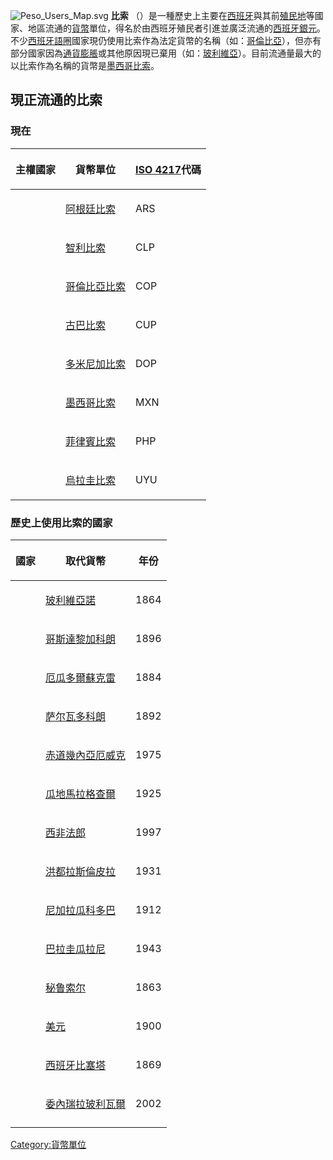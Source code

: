 {{noteTA
|T=zh:比索 (貨幣); zh-hant:披索;
|1=zh:比索; zh-hant:披索;
}}
[[File:Peso_Users_Map.svg|thumb]]
'''比索''' （{{lang-es|peso}}）是一種歷史上主要在[[西班牙|西班牙]]與其前[[殖民地|殖民地]]等國家、地區流通的[[貨幣|貨幣]]單位，得名於由西班牙殖民者引進並廣泛流通的[[西班牙銀元|西班牙銀元]]。不少[[西班牙語圈|西班牙語圈]]國家現仍使用比索作為法定貨幣的名稱（如：[[哥倫比亞|哥倫比亞]]），但亦有部分國家因為[[通貨膨脹|通貨膨脹]]或其他原因現已棄用（如：[[玻利維亞|玻利維亞]]）。目前流通量最大的以比索作為名稱的貨幣是[[墨西哥比索|墨西哥比索]]。

== 現正流通的比索 ==

===現在===
{| class="wikitable sortable"
! 主權國家
! 貨幣單位
! [[ISO_4217|ISO 4217]]代碼
|-
| {{flag|Argentina}}
| [[阿根廷比索|阿根廷比索]]
| ARS
|-
| {{flag|Chile}}
| [[智利比索|智利比索]]
| CLP
|-
| {{flag|Colombia}}
| [[哥倫比亞比索|哥倫比亞比索]]
| COP
|-
| {{flag|Cuba}}
| [[古巴比索|古巴比索]]
| CUP
|-
| {{flag|Dominican Republic}}
| [[多米尼加比索|多米尼加比索]]
| DOP
|-
| {{flag|Mexico}}
| [[墨西哥比索|墨西哥比索]]
| MXN
|-
| {{flag|Philippines}}
| [[菲律賓比索|菲律賓比索]]
| PHP
|-
| {{flag|Uruguay}}
| [[烏拉圭比索|烏拉圭比索]]
| UYU
|}

===歷史上使用比索的國家===
{| class="wikitable sortable"
! 國家 !! 取代貨幣 !! 年份
|--
|{{flag|Bolivia}}
|[[玻利維亞諾|玻利維亞諾]]
|1864
|--
|{{flag|Costa Rica}}
|[[哥斯達黎加科朗|哥斯達黎加科朗]]
|1896
|--
|{{flag|Ecuador}}
|[[厄瓜多爾蘇克雷|厄瓜多爾蘇克雷]]
|1884
|--
|{{flag|El Salvador}}
|[[萨尔瓦多科朗|萨尔瓦多科朗]]
|1892
|--
|{{flag|Equatorial Guinea}}
|[[Equatorial_Guinean_ekwele|赤道幾內亞厄威克]]
|1975
|--
|{{flag|Guatemala}}
|[[瓜地馬拉格查爾|瓜地馬拉格查爾]]
|1925
|--
|{{flag|Guinea-Bissau}}
|[[西非法郎|西非法郎]]
|1997
|--
|{{flag|Honduras}}
|[[洪都拉斯倫皮拉|洪都拉斯倫皮拉]]
|1931
|--
|{{flag|Nicaragua}}
|[[尼加拉瓜科多巴|尼加拉瓜科多巴]]
|1912
|--
|{{flag|Paraguay}}
|[[巴拉圭瓜拉尼|巴拉圭瓜拉尼]]
|1943
|--
|{{flag|Peru}}
|[[秘鲁索尔（1863年至1985年）|秘鲁索尔]]
|1863
|--
|{{flag|Puerto Rico}}
|[[美元|美元]]
|1900
|--
|{{flag|Spain}}
|[[西班牙比塞塔|西班牙比塞塔]]
|1869
|--
|{{flag|Venezuela}}
|[[委內瑞拉玻利瓦爾|委內瑞拉玻利瓦爾]]
|2002
|--
|}
{{Peso}}

[[Category:貨幣單位|Category:貨幣單位]]